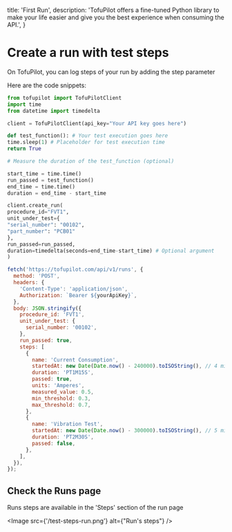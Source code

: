   title: 'First Run',
  description:
    'TofuPilot offers a fine-tuned Python library to make your life easier and give you the best experience when consuming the API.',
}

# Create a run with test steps

On TofuPilot, you can log steps of your run by adding the step parameter

Here are the code snippets:

  <CodeGroup>

```python
from tofupilot import TofuPilotClient
import time
from datetime import timedelta

client = TofuPilotClient(api_key="Your API key goes here")

def test_function(): # Your test execution goes here
time.sleep(1) # Placeholder for test execution time
return True

# Measure the duration of the test_function (optional)

start_time = time.time()
run_passed = test_function()
end_time = time.time()
duration = end_time - start_time

client.create_run(
procedure_id="FVT1",
unit_under_test={
"serial_number": "00102",
"part_number": "PCB01"
},
run_passed=run_passed,
duration=timedelta(seconds=end_time-start_time) # Optional argument
)

```

```js
fetch('https://tofupilot.com/api/v1/runs', {
  method: 'POST',
  headers: {
    'Content-Type': 'application/json',
    Authorization: `Bearer ${yourApiKey}`,
  },
  body: JSON.stringify({
    procedure_id: 'FVT1',
    unit_under_test: {
      serial_number: '00102',
    },
    run_passed: true,
    steps: [
      {
        name: 'Current Consumption',
        startedAt: new Date(Date.now() - 240000).toISOString(), // 4 minutes ago
        duration: 'PT1M15S',
        passed: true,
        units: 'Amperes',
        measured_value: 0.5,
        min_threshold: 0.3,
        max_threshold: 0.7,
      },
      {
        name: 'Vibration Test',
        startedAt: new Date(Date.now() - 300000).toISOString(), // 5 minutes ago
        duration: 'PT2M30S',
        passed: false,
      },
    ],
  }),
});
```

  </CodeGroup>

## Check the Runs page

Runs steps are available in the 'Steps' section of the run page

<Image src={'/test-steps-run.png'} alt={"Run's steps"} />
